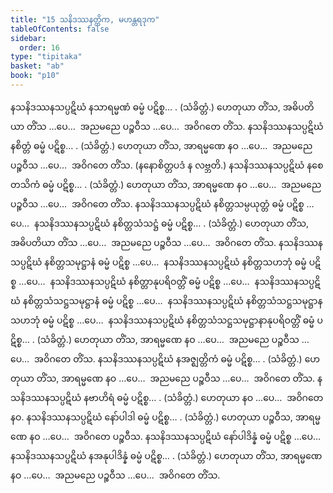 ```yaml
---
title: "15 သနိဒဿနတ္တိက, မဟန္တရဒုက"
tableOfContents: false
sidebar:
  order: 16
type: "tipitaka"
basket: "ab"
book: "p10"
---
```



<DynamicBreadcrumb />

<Division number="81" book="p10" e="ch" v="40" p="135">

<Paragraph number="180" book="p10">
နသနိဒဿနသပ္ပဋိဃံ နသာရမ္မဏံ ဓမ္မံ ပဋိစ္စ… . (သံခိတ္တံ.)
</Paragraph>

<Paragraph number="181" book="p10">
ဟေတုယာ တိံသ, အဓိပတိယာ တိံသ …ပေ…  အညမညေ ပဉ္စဝီသ …ပေ…  အဝိဂတေ တိံသ.
</Paragraph>

</Division>
<Division number="82" book="p10" e="ch" v="40" p="136">

<Paragraph number="182" book="p10">
နသနိဒဿနသပ္ပဋိဃံ နစိတ္တံ ဓမ္မံ ပဋိစ္စ… . (သံခိတ္တံ.)
</Paragraph>

<Paragraph number="183" book="p10">
ဟေတုယာ တိံသ, အာရမ္မဏေ နဝ …ပေ…  အညမညေ ပဉ္စဝီသ …ပေ…  အဝိဂတေ တိံသ. (နနောစိတ္တပဒံ န လဗ္ဘတိ.)
</Paragraph>

</Division>
<Division number="83" book="p10" e="ch" v="40" p="136">

<Paragraph number="184" book="p10">
နသနိဒဿနသပ္ပဋိဃံ နစေတသိကံ ဓမ္မံ ပဋိစ္စ… . (သံခိတ္တံ.)
</Paragraph>

<Paragraph number="185" book="p10">
ဟေတုယာ တိံသ, အာရမ္မဏေ နဝ …ပေ…  အညမညေ ပဉ္စဝီသ …ပေ…  အဝိဂတေ တိံသ.
</Paragraph>

</Division>
<Division number="84" book="p10" e="ch" v="40" p="136">

<Paragraph number="186" book="p10">
နသနိဒဿနသပ္ပဋိဃံ နစိတ္တသမ္ပယုတ္တံ ဓမ္မံ ပဋိစ္စ …ပေ…  နသနိဒဿနသပ္ပဋိဃံ နစိတ္တသံသဋ္ဌံ ဓမ္မံ ပဋိစ္စ… . (သံခိတ္တံ.)
</Paragraph>

<Paragraph number="187" book="p10">
ဟေတုယာ တိံသ, အဓိပတိယာ တိံသ …ပေ…  အညမညေ ပဉ္စဝီသ …ပေ…  အဝိဂတေ တိံသ.
</Paragraph>

</Division>
<Division number="85" book="p10" e="ch" v="40" p="136">

<Paragraph number="188" book="p10">
နသနိဒဿနသပ္ပဋိဃံ နစိတ္တသမုဋ္ဌာနံ ဓမ္မံ ပဋိစ္စ …ပေ…  နသနိဒဿနသပ္ပဋိဃံ နစိတ္တသဟဘုံ ဓမ္မံ ပဋိစ္စ …ပေ…  နသနိဒဿနသပ္ပဋိဃံ နစိတ္တာနုပရိဝတ္တိံ ဓမ္မံ ပဋိစ္စ …ပေ…  နသနိဒဿနသပ္ပဋိဃံ နစိတ္တသံသဋ္ဌသမုဋ္ဌာနံ ဓမ္မံ ပဋိစ္စ …ပေ…  နသနိဒဿနသပ္ပဋိဃံ နစိတ္တသံသဋ္ဌသမုဋ္ဌာနသဟဘုံ ဓမ္မံ ပဋိစ္စ …ပေ…  နသနိဒဿနသပ္ပဋိဃံ နစိတ္တသံသဋ္ဌသမုဋ္ဌာနာနုပရိဝတ္တိံ ဓမ္မံ ပဋိစ္စ… . (သံခိတ္တံ.)
</Paragraph>

<Paragraph number="189" book="p10">
ဟေတုယာ တိံသ, အာရမ္မဏေ နဝ …ပေ…  အညမညေ ပဉ္စဝီသ …ပေ…  အဝိဂတေ တိံသ.
</Paragraph>

</Division>
<Division number="86" book="p10" e="ch" v="40" p="136">

<Paragraph number="190" book="p10">
နသနိဒဿနသပ္ပဋိဃံ နအဇ္ဈတ္တိကံ ဓမ္မံ ပဋိစ္စ… . (သံခိတ္တံ.) ဟေတုယာ တိံသ, အာရမ္မဏေ နဝ …ပေ…  အညမညေ ပဉ္စဝီသ …ပေ…  အဝိဂတေ တိံသ.
</Paragraph>

<Paragraph number="191" book="p10">
နသနိဒဿနသပ္ပဋိဃံ နဗာဟိရံ ဓမ္မံ ပဋိစ္စ… . (သံခိတ္တံ.) ဟေတုယာ နဝ …ပေ…  အဝိဂတေ နဝ.
</Paragraph>

</Division>
<Division number="87" book="p10" e="ch" v="40" p="136">

<Paragraph number="192" book="p10">
နသနိဒဿနသပ္ပဋိဃံ နော်ပါဒါ ဓမ္မံ ပဋိစ္စ… . (သံခိတ္တံ.)
</Paragraph>

<Paragraph number="193" book="p10">
ဟေတုယာ ပဉ္စဝီသ, အာရမ္မဏေ နဝ …ပေ…  အဝိဂတေ ပဉ္စဝီသ.
</Paragraph>

</Division>
<Division number="88" book="p10" e="ch" v="40" p="136">

<Paragraph number="194" book="p10">
နသနိဒဿနသပ္ပဋိဃံ နော်ပါဒိန္နံ ဓမ္မံ ပဋိစ္စ …ပေ…  နသနိဒဿနသပ္ပဋိဃံ နအနုပါဒိန္နံ ဓမ္မံ ပဋိစ္စ… . (သံခိတ္တံ.)
</Paragraph>

<Paragraph number="195" book="p10">
ဟေတုယာ တိံသ, အာရမ္မဏေ နဝ …ပေ…  အညမညေ ပဉ္စဝီသ …ပေ…  အဝိဂတေ တိံသ.
</Paragraph>
</Division>